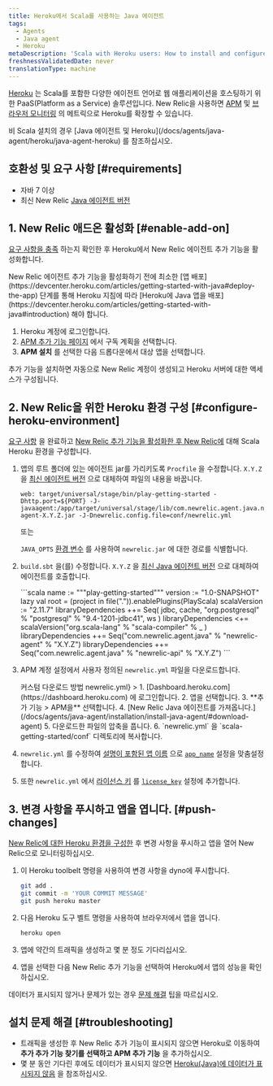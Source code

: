 ```yaml
---
title: Heroku에서 Scala를 사용하는 Java 에이전트
tags:
  - Agents
  - Java agent
  - Heroku
metaDescription: 'Scala with Heroku users: How to install and configure the Java agent for your APM add-on.'
freshnessValidatedDate: never
translationType: machine
---
```


[Heroku](https://devcenter.heroku.com/articles/newrelic) 는 Scala를 포함한 다양한 에이전트 언어로 웹 애플리케이션을 호스팅하기 위한 PaaS(Platform as a Service) 솔루션입니다. New Relic을 사용하면 [APM](/docs/apm/new-relic-apm) 및 [브라우저 모니터링](/docs/browser/new-relic-browser) 의 메트릭으로 Heroku를 확장할 수 있습니다.

<Callout variant="tip">
  비 Scala 설치의 경우 [Java 에이전트 및 Heroku](/docs/agents/java-agent/heroku/java-agent-heroku) 를 참조하십시오.
</Callout>

## 호환성 및 요구 사항 [#requirements]

* 자바 7 이상
* 최신 New Relic [Java 에이전트 버전](/docs/release-notes/agent-release-notes/java-release-notes)

## 1. New Relic 애드온 활성화 [#enable-add-on]

[요구 사항을 충족](#requirements) 하는지 확인한 후 Heroku에서 New Relic 에이전트 추가 기능을 활성화합니다.

<Callout variant="caution">
  New Relic 에이전트 추가 기능을 활성화하기 전에 최소한 [앱 배포](https://devcenter.heroku.com/articles/getting-started-with-java#deploy-the-app) 단계를 통해 Heroku 지침에 따라 [Heroku에 Java 앱을 배포](https://devcenter.heroku.com/articles/getting-started-with-java#introduction) 해야 합니다.
</Callout>

1. Heroku 계정에 로그인합니다.
2. [APM 추가 기능 페이지](https://elements.heroku.com/addons/newrelic#pricing) 에서 구독 계획을 선택합니다.
3. **APM 설치** 를 선택한 다음 드롭다운에서 대상 앱을 선택합니다.

추가 기능을 설치하면 자동으로 New Relic 계정이 생성되고 Heroku 서버에 대한 액세스가 구성됩니다.

## 2. New Relic을 위한 Heroku 환경 구성 [#configure-heroku-environment]

[요구 사항](#requirements) 을 완료하고 [New Relic 추가 기능을 활성화한 후 New Relic에](#enable-add-on) 대해 Scala Heroku 환경을 구성합니다.

1. 앱의 루트 폴더에 있는 에이전트 jar를 가리키도록 `Procfile` 을 수정합니다. `X.Y.Z` 을 [최신 에이전트 버전](/docs/agents/java-agent/getting-started/java-release-notes) 으로 대체하여 파일의 내용을 바꿉니다.

   ```procfile
   web: target/universal/stage/bin/play-getting-started -Dhttp.port=${PORT} -J-javaagent:/app/target/universal/stage/lib/com.newrelic.agent.java.newrelic-agent-X.Y.Z.jar -J-Dnewrelic.config.file=conf/newrelic.yml
   ```

   또는

   `JAVA_OPTS` [환경 변수](https://devcenter.heroku.com/articles/config-vars) 를 사용하여 `newrelic.jar` 에 대한 경로를 식별합니다.

2. `build.sbt` 을(를) 수정합니다. `X.Y.Z` 을 [최신 Java 에이전트 버전](/docs/agents/java-agent/getting-started/java-release-notes) 으로 대체하여 에이전트를 호출합니다.

   <CollapserGroup>
     <Collapser
       id="build-sbt"
       title="커스텀 빌드.sbt"
     >
       ```scala
       name := """play-getting-started"""
       version := "1.0-SNAPSHOT"
       lazy val root = (project in file(".")).enablePlugins(PlayScala)
       scalaVersion := "2.11.7"
       libraryDependencies ++= Seq(
           jdbc,
           cache,
           "org.postgresql" % "postgresql" % "9.4-1201-jdbc41",
           ws
       )
       libraryDependencies <+= scalaVersion("org.scala-lang" % "scala-compiler" % _ )
       libraryDependencies ++= Seq("com.newrelic.agent.java" % "newrelic-agent" % "X.Y.Z")
       libraryDependencies ++= Seq("com.newrelic.agent.java" % "newrelic-api" % "X.Y.Z")
       ```
     </Collapser>
   </CollapserGroup>

3. APM 계정 설정에서 사용자 정의된 `newrelic.yml` 파일을 다운로드합니다.

   <CollapserGroup>
     <Collapser
       id="customized-yml"
       title={<>커스텀 다운로드 방법 <InlineCode>newrelic.yml</InlineCode></>}
     >
       1. [Dashboard.heroku.com](https://dashboard.heroku.com) 에 로그인합니다.
       2. 앱을 선택합니다.
       3. **추가 기능 > APM을** 선택합니다.
       4. [New Relic Java 에이전트를 가져옵니다.](/docs/agents/java-agent/installation/install-java-agent/#download-agent)
       5. 다운로드한 파일의 압축을 풉니다.
       6. `newrelic.yml` 을 `scala-getting-started/conf` 디렉토리에 복사합니다.
     </Collapser>
   </CollapserGroup>

4. `newrelic.yml` 를 수정하여 [설명이 포함된 앱 이름](/docs/agents/manage-apm-agents/app-naming/name-your-application) 으로 [`app_name`](/docs/agents/java-agent/configuration/java-agent-configuration-config-file#cfg-app_name) 설정을 맞춤설정합니다.

5. 또한 `newrelic.yml` 에서 [라이선스 키](/docs/apis/intro-apis/new-relic-api-keys/#ingest-license-key) 를 [`license_key`](/docs/agents/java-agent/configuration/java-agent-configuration-config-file#cfg-license_key) 설정에 추가합니다.

## 3. 변경 사항을 푸시하고 앱을 엽니다. [#push-changes]

[New Relic에 대한 Heroku 환경을 구성한](#configure-heroku-environment) 후 변경 사항을 푸시하고 앱을 열어 New Relic으로 모니터링하십시오.

1. 이 Heroku toolbelt 명령을 사용하여 변경 사항을 dyno에 푸시합니다.

   ```bash
   git add .
   git commit -m 'YOUR COMMIT MESSAGE'
   git push heroku master
   ```

2. 다음 Heroku 도구 벨트 명령을 사용하여 브라우저에서 앱을 엽니다.

   ```bash
   heroku open
   ```

3. 앱에 약간의 트래픽을 생성하고 몇 분 정도 기다리십시오.

4. 앱을 선택한 다음 New Relic 추가 기능을 선택하여 Heroku에서 앱의 성능을 확인하십시오.

데이터가 표시되지 않거나 문제가 있는 경우 [문제 해결](#troubleshooting) 팁을 따르십시오.

## 설치 문제 해결 [#troubleshooting]

* 트래픽을 생성한 후 New Relic 추가 기능이 표시되지 않으면 Heroku로 이동하여 **추가 추가 기능 찾기를 선택하고 APM 추가 기능** 을 추가하십시오.
* 몇 분 동안 기다린 후에도 데이터가 표시되지 않으면 [Heroku(Java)에 데이터가 표시되지 않음](/docs/agents/java-agent/heroku/no-data-appears-heroku-java) 을 참조하십시오.